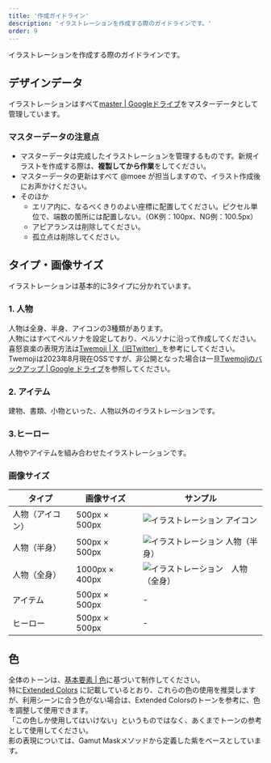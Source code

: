 ```yaml
---
title: '作成ガイドライン'
description: 'イラストレーションを作成する際のガイドラインです。'
order: 9
---
```

イラストレーションを作成する際のガイドラインです。

## デザインデータ
イラストレーションはすべて[master | Googleドライブ](https://drive.google.com/drive/folders/1C9Vjl3B8LKsYDmZVTPjzJtZGBZkaM4RD)をマスターデータとして管理しています。

### マスターデータの注意点
- マスターデータは完成したイラストレーションを管理するものです。新規イラストを作成する際は、**複製してから作業**をしてください。
- マスターデータの更新はすべて @moee が担当しますので、イラスト作成後にお声かけください。
- そのほか
    - エリア内に、なるべくきりのよい座標に配置してください。ピクセル単位で、端数の箇所には配置しない。（OK例：100px、NG例：100.5px）
    - アピアランスは削除してください。
    - 孤立点は削除してください。

## タイプ・画像サイズ

イラストレーションは基本的に3タイプに分かれています。

### 1. 人物

人物は全身、半身、アイコンの3種類があります。  
人物にはすべてペルソナを設定しており、ペルソナに沿って作成してください。  
喜怒哀楽の表現方法は<a href="https://twemoji.twitter.com" target="_blank">Twemoji | X（旧Twitter）</a>を参考にしてください。Twemojiは2023年8月現在OSSですが、非公開となった場合は一旦<a href="https://drive.google.com/drive/folders/10d6zDf_H2KE8Qab37klSkl7UYIGXksEz" target="_blank">Twemojiのバックアップ | Google ドライブ</a>を参照してください。

### 2. アイテム

建物、書類、小物といった、人物以外のイラストレーションです。

### 3.ヒーロー

人物やアイテムを組み合わせたイラストレーションです。

### 画像サイズ
| タイプ| 画像サイズ | サンプル |
| --- | --- | --- |
| 人物（アイコン） | 500px × 500px | ![イラストレーション アイコン](./images/illusttype_icon.png) |
| 人物（半身） | 500px × 500px | ![イラストレーション 人物（半身）](./images/illusttype_upper.png) |
| 人物（全身）  | 1000px × 400px | ![イラストレーション　人物（全身）](./images/illusttype_body.png) |
| アイテム | 500px × 500px | - |
| ヒーロー | 500px × 500px | - |

## 色

全体のトーンは、[基本要素 | 色](/basics/colors/)に基づいて制作してください。  
特に[Extended Colors](/basics/colors/#h3-3) に記載しているとおり、これらの色の使用を推奨しますが、利用シーンに合う色がない場合は、Extended Colorsのトーンを参考に、色を調整して使用できます。  
「この色しか使用してはいけない」というものではなく、あくまでトーンの参考として使用してください。  
影の表現については、Gamut Maskメソッドから定義した紫をベースとしています。
